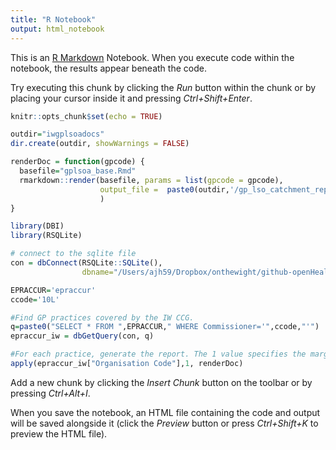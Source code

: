 ```yaml
---
title: "R Notebook"
output: html_notebook
---
```


This is an [R Markdown](http://rmarkdown.rstudio.com) Notebook. When you execute code within the notebook, the results appear beneath the code. 

Try executing this chunk by clicking the *Run* button within the chunk or by placing your cursor inside it and pressing *Ctrl+Shift+Enter*. 

```r
knitr::opts_chunk$set(echo = TRUE)

outdir="iwgplsoadocs"
dir.create(outdir, showWarnings = FALSE)

renderDoc = function(gpcode) {
  basefile="gplsoa_base.Rmd"
  rmarkdown::render(basefile, params = list(gpcode = gpcode),
                    output_file =  paste0(outdir,'/gp_lso_catchment_report_', gpcode, '.pdf'),
                    )
}

library(DBI)
library(RSQLite)

# connect to the sqlite file
con = dbConnect(RSQLite::SQLite(),
                dbname="/Users/ajh59/Dropbox/onthewight/github-openHealthDataDoodles/notebooks/nhsadmin.sqlite")

EPRACCUR='epraccur'
ccode='10L'

#Find GP practices covered by the IW CCG.
q=paste0("SELECT * FROM ",EPRACCUR," WHERE Commissioner='",ccode,"'")
epraccur_iw = dbGetQuery(con, q)

#For each practice, generate the report. The 1 value specifies the margin: apply renderDoc to each row
apply(epraccur_iw["Organisation Code"],1, renderDoc)
```

Add a new chunk by clicking the *Insert Chunk* button on the toolbar or by pressing *Ctrl+Alt+I*.

When you save the notebook, an HTML file containing the code and output will be saved alongside it (click the *Preview* button or press *Ctrl+Shift+K* to preview the HTML file).
